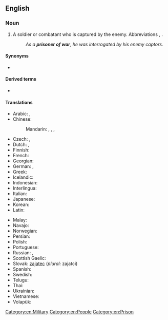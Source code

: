 {{also|prisoner-of-war}}
==English==
{{wikipedia}}

===Noun===
{{en-noun|prisoners of war}}

# A soldier or combatant who is captured by the enemy. Abbreviations {{m|en|POW}}, {{m|en|PW}}.
#: ''As a '''prisoner of war''', he was interrogated by his enemy captors.''

====Synonyms====
* {{l|en|POW}}

====Derived terms====
* {{l|en|prisoner-of-war camp}}

====Translations====
{{trans-top|soldier or combatant captured by the enemy}}
* Arabic: {{t|ar|أَسِير اَلْحَرْب|m}}, {{t|ar|أَسِير|m}}
* Chinese:
*: Mandarin: {{t+|cmn|戰俘|sc=Hani}}, {{t+|cmn|战俘|tr=zhànfú|sc=Hani}}, {{t+|cmn|俘虜|sc=Hani}}, {{t+|cmn|俘虏|tr=fúlǔ|sc=Hani}}
* Czech: {{t+|cs|zajatec|m}}, {{t|cs|válečný zajatec|m}}
* Dutch: {{t+|nl|krijgsgevangene|m|f}}, {{t|nl|oorlogsgevangene|m|f}}
* Finnish: {{t+|fi|sotavanki}}
* French: {{t+|fr|prisonnier de guerre|m}}
* Georgian: {{t|ka|სამხედრო ტყვე}}
* German: {{t+|de|Kriegsgefangener|m}}, {{t|de|Kriegsgefangene|f}}
* Greek: {{t|el|αιχμάλωτος πολέμου|m|f}}
* Icelandic: {{t|is|stríðsfangi|m}}
* Indonesian: {{t|id|tahanan perang}}
* Interlingua: {{t|ia|prisionero de guerra}}
* Italian: {{t|it|prigioniero di guerra|m}}
* Japanese: {{t+|ja|捕虜|tr=ほりょ, horyo|sc=Jpan}}
* Korean: {{t|ko|전쟁 포로|sc=Kore}}
* Latin: {{t|la|dediticius|m}}
{{trans-mid}}
* Malay: {{t|ms|tahanan perang}}
* Navajo: {{t|nv|yisnááh}}
* Norwegian: {{t|no|krigsfange|m}}
* Persian: {{t+|fa|اسیر|tr=asir|sc=fa-Arab}}
* Polish: {{t|pl|jeniec wojenny|m-pr}}
* Portuguese: {{t|pt|prisioneiro de guerra|m}}
* Russian: {{t+|ru|военнопле́нный|m}}, {{t+|ru|пле́нный|m}}
* Scottish Gaelic: {{t|gd|prìosanach-chogaidh|m}}
* Slovak: [[zajatec]] {{g|m}} (''plural:'' zajatci)
* Spanish: {{t|es|prisionero de guerra|m}}
* Swedish: {{t+|sv|krigsfånge}}
* Telugu: {{t|te|యుద్ధ ఖైదీ|tr=yuddha khaidee}}
* Thai: {{t|th|เชลยศึก}}
* Ukrainian: {{t+|uk|бранець|m|tr=bránec'}}
* Vietnamese: {{t+|vi|tù binh}}
* Volapük: {{t|vo|kligafanäböpäb}}
{{trans-bottom}}

[[Category:en:Military]]
[[Category:en:People]]
[[Category:en:Prison]]